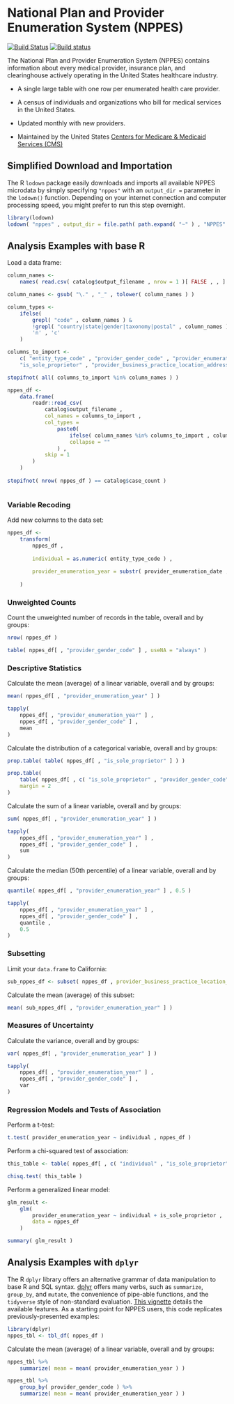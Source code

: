 # National Plan and Provider Enumeration System (NPPES) {-}

[![Build Status](https://travis-ci.org/asdfree/nppes.svg?branch=master)](https://travis-ci.org/asdfree/nppes) [![Build status](https://ci.appveyor.com/api/projects/status/github/asdfree/nppes?svg=TRUE)](https://ci.appveyor.com/project/ajdamico/nppes)

The National Plan and Provider Enumeration System (NPPES) contains information about every medical provider, insurance plan, and clearinghouse actively operating in the United States healthcare industry.

* A single large table with one row per enumerated health care provider.

* A census of individuals and organizations who bill for medical services in the United States.

* Updated monthly with new providers.

* Maintained by the United States [Centers for Medicare & Medicaid Services (CMS)](http://www.cms.gov/)

## Simplified Download and Importation {-}

The R `lodown` package easily downloads and imports all available NPPES microdata by simply specifying `"nppes"` with an `output_dir =` parameter in the `lodown()` function. Depending on your internet connection and computer processing speed, you might prefer to run this step overnight.

```r
library(lodown)
lodown( "nppes" , output_dir = file.path( path.expand( "~" ) , "NPPES" ) )
```

## Analysis Examples with base R \ {-}

Load a data frame:

```r
column_names <-
	names( read.csv( catalog$output_filename , nrow = 1 )[ FALSE , , ] )

column_names <- gsub( "\." , "_" , tolower( column_names ) )

column_types <-
	ifelse( 
		grepl( "code" , column_names ) & 
		!grepl( "country|state|gender|taxonomy|postal" , column_names ) , 
		'n' , 'c' 
	)

columns_to_import <-
	c( "entity_type_code" , "provider_gender_code" , "provider_enumeration_date" ,
	"is_sole_proprietor" , "provider_business_practice_location_address_state_name" )

stopifnot( all( columns_to_import %in% column_names ) )

nppes_df <- 
	data.frame( 
		readr::read_csv( 
			catalog$output_filename , 
			col_names = columns_to_import , 
			col_types = 
				paste0( 
					ifelse( column_names %in% columns_to_import , column_types , '_' ) , 
					collapse = "" 
				) ,
			skip = 1
		) 
	)
	
stopifnot( nrow( nppes_df ) == catalog$case_count )
```

```r

```

### Variable Recoding {-}

Add new columns to the data set:
```r
nppes_df <- 
	transform( 
		nppes_df , 
		
		individual = as.numeric( entity_type_code ) ,
		
		provider_enumeration_year = substr( provider_enumeration_date , 7 , 10 )
		
	)
```

### Unweighted Counts {-}

Count the unweighted number of records in the table, overall and by groups:
```r
nrow( nppes_df )

table( nppes_df[ , "provider_gender_code" ] , useNA = "always" )
```

### Descriptive Statistics {-}

Calculate the mean (average) of a linear variable, overall and by groups:
```r
mean( nppes_df[ , "provider_enumeration_year" ] )

tapply(
	nppes_df[ , "provider_enumeration_year" ] ,
	nppes_df[ , "provider_gender_code" ] ,
	mean 
)
```

Calculate the distribution of a categorical variable, overall and by groups:
```r
prop.table( table( nppes_df[ , "is_sole_proprietor" ] ) )

prop.table(
	table( nppes_df[ , c( "is_sole_proprietor" , "provider_gender_code" ) ] ) ,
	margin = 2
)
```

Calculate the sum of a linear variable, overall and by groups:
```r
sum( nppes_df[ , "provider_enumeration_year" ] )

tapply(
	nppes_df[ , "provider_enumeration_year" ] ,
	nppes_df[ , "provider_gender_code" ] ,
	sum 
)
```

Calculate the median (50th percentile) of a linear variable, overall and by groups:
```r
quantile( nppes_df[ , "provider_enumeration_year" ] , 0.5 )

tapply(
	nppes_df[ , "provider_enumeration_year" ] ,
	nppes_df[ , "provider_gender_code" ] ,
	quantile ,
	0.5 
)
```

### Subsetting {-}

Limit your `data.frame` to California:
```r
sub_nppes_df <- subset( nppes_df , provider_business_practice_location_address_state_name = 'CA' )
```
Calculate the mean (average) of this subset:
```r
mean( sub_nppes_df[ , "provider_enumeration_year" ] )
```

### Measures of Uncertainty {-}

Calculate the variance, overall and by groups:
```r
var( nppes_df[ , "provider_enumeration_year" ] )

tapply(
	nppes_df[ , "provider_enumeration_year" ] ,
	nppes_df[ , "provider_gender_code" ] ,
	var 
)
```

### Regression Models and Tests of Association {-}

Perform a t-test:
```r
t.test( provider_enumeration_year ~ individual , nppes_df )
```

Perform a chi-squared test of association:
```r
this_table <- table( nppes_df[ , c( "individual" , "is_sole_proprietor" ) ] )

chisq.test( this_table )
```

Perform a generalized linear model:
```r
glm_result <- 
	glm( 
		provider_enumeration_year ~ individual + is_sole_proprietor , 
		data = nppes_df
	)

summary( glm_result )
```

## Analysis Examples with `dplyr` \ {-}

The R `dplyr` library offers an alternative grammar of data manipulation to base R and SQL syntax. [dplyr](https://github.com/tidyverse/dplyr/) offers many verbs, such as `summarize`, `group_by`, and `mutate`, the convenience of pipe-able functions, and the `tidyverse` style of non-standard evaluation. [This vignette](https://cran.r-project.org/web/packages/dplyr/vignettes/dplyr.html) details the available features. As a starting point for NPPES users, this code replicates previously-presented examples:

```r
library(dplyr)
nppes_tbl <- tbl_df( nppes_df )
```
Calculate the mean (average) of a linear variable, overall and by groups:
```r
nppes_tbl %>%
	summarize( mean = mean( provider_enumeration_year ) )

nppes_tbl %>%
	group_by( provider_gender_code ) %>%
	summarize( mean = mean( provider_enumeration_year ) )
```



